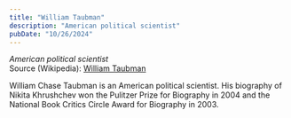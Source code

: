 ```yaml
---
title: "William Taubman"
description: "American political scientist"
pubDate: "10/26/2024"
---
```


*American political scientist*  
Source (Wikipedia): [William Taubman][1]

William Chase Taubman is an American political scientist. His biography of Nikita Khrushchev won the Pulitzer Prize for Biography in 2004 and the National Book Critics Circle Award for Biography in 2003.

[1]: https://en.wikipedia.org/wiki/William_Taubman
